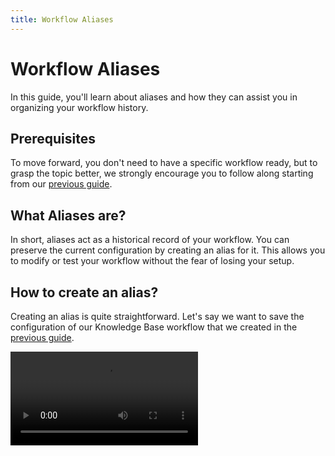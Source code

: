 ```yaml
---
title: Workflow Aliases
---
```


# Workflow Aliases

In this guide, you'll learn about aliases and how they can assist you in organizing your workflow history.

## Prerequisites

To move forward, you don't need to have a specific workflow ready, but to grasp the topic better, we strongly encourage you to follow along starting from our [previous guide](03-knowledge-base.mdx).

## What Aliases are?

In short, aliases act as a historical record of your workflow. You can preserve the current configuration by creating an alias for it. This allows you to modify or test your workflow without the fear of losing your setup.

## How to create an alias?

Creating an alias is quite straightforward. Let's say we want to save the configuration of our Knowledge Base workflow that we created in the [previous guide](03-knowledge-base.mdx).

<Video type="video/webm" src="/mdx-assets/guides/workflow-aliases/create-alias.webm"/>

To create an alias, all you need to do is click the *"Create alias"* button located in the top-right corner. This action will generate an alias from the current workflow configuration you have.

Now, you can easily switch to the *"latest"* alias and modify the configuration without any worries.

:::note

You can easily run the workflow using the alias, but you cannot change its configuration.

:::

## How do you return to the configuration from the alias?

Imagine you've created an alias, then made some changes to the workflow, but now you've decided that those changes weren't a good idea and you want to revert to the Alias configuration.

It's also pretty straightforward...

<Video type="video/webm" src="/mdx-assets/guides/workflow-aliases/restore-alias.webm"/>

As you can see, after restoring the alias, the workflow's default configuration reverts back to the one from the alias.

If you no longer need an alias, you can easily remove it from the list.